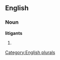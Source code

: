 
==English==

===Noun===
'''litigants'''

# {{plural of|[[litigant]]}}

[[Category:English plurals]]